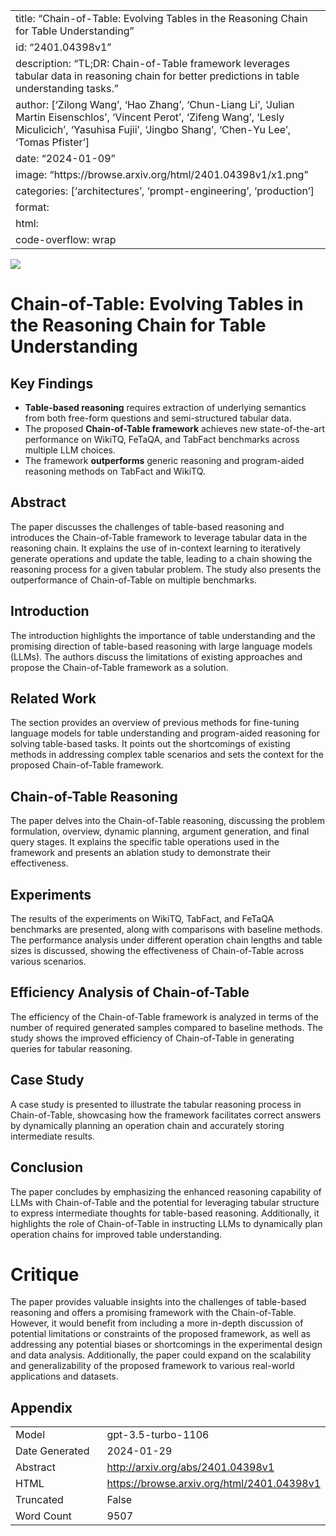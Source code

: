 
---
title: "Chain-of-Table: Evolving Tables in the Reasoning Chain for Table Understanding"
id: "2401.04398v1"
description: "TL;DR: Chain-of-Table framework leverages tabular data in reasoning chain for better predictions in table understanding tasks."
author: ['Zilong Wang', 'Hao Zhang', 'Chun-Liang Li', 'Julian Martin Eisenschlos', 'Vincent Perot', 'Zifeng Wang', 'Lesly Miculicich', 'Yasuhisa Fujii', 'Jingbo Shang', 'Chen-Yu Lee', 'Tomas Pfister']
date: "2024-01-09"
image: "https://browse.arxiv.org/html/2401.04398v1/x1.png"
categories: ['architectures', 'prompt-engineering', 'production']
format:
  html:
    code-overflow: wrap
---

![](https://browse.arxiv.org/html/2401.04398v1/x1.png)

# Chain-of-Table: Evolving Tables in the Reasoning Chain for Table Understanding

## Key Findings
- **Table-based reasoning** requires extraction of underlying semantics from both free-form questions and semi-structured tabular data.
- The proposed **Chain-of-Table framework** achieves new state-of-the-art performance on WikiTQ, FeTaQA, and TabFact benchmarks across multiple LLM choices.
- The framework **outperforms** generic reasoning and program-aided reasoning methods on TabFact and WikiTQ.

## Abstract
The paper discusses the challenges of table-based reasoning and introduces the Chain-of-Table framework to leverage tabular data in the reasoning chain. It explains the use of in-context learning to iteratively generate operations and update the table, leading to a chain showing the reasoning process for a given tabular problem. The study also presents the outperformance of Chain-of-Table on multiple benchmarks.

## Introduction
The introduction highlights the importance of table understanding and the promising direction of table-based reasoning with large language models (LLMs). The authors discuss the limitations of existing approaches and propose the Chain-of-Table framework as a solution.

## Related Work
The section provides an overview of previous methods for fine-tuning language models for table understanding and program-aided reasoning for solving table-based tasks. It points out the shortcomings of existing methods in addressing complex table scenarios and sets the context for the proposed Chain-of-Table framework.

## Chain-of-Table Reasoning
The paper delves into the Chain-of-Table reasoning, discussing the problem formulation, overview, dynamic planning, argument generation, and final query stages. It explains the specific table operations used in the framework and presents an ablation study to demonstrate their effectiveness.

## Experiments
The results of the experiments on WikiTQ, TabFact, and FeTaQA benchmarks are presented, along with comparisons with baseline methods. The performance analysis under different operation chain lengths and table sizes is discussed, showing the effectiveness of Chain-of-Table across various scenarios.

## Efficiency Analysis of Chain-of-Table
The efficiency of the Chain-of-Table framework is analyzed in terms of the number of required generated samples compared to baseline methods. The study shows the improved efficiency of Chain-of-Table in generating queries for tabular reasoning.

## Case Study
A case study is presented to illustrate the tabular reasoning process in Chain-of-Table, showcasing how the framework facilitates correct answers by dynamically planning an operation chain and accurately storing intermediate results.

## Conclusion
The paper concludes by emphasizing the enhanced reasoning capability of LLMs with Chain-of-Table and the potential for leveraging tabular structure to express intermediate thoughts for table-based reasoning. Additionally, it highlights the role of Chain-of-Table in instructing LLMs to dynamically plan operation chains for improved table understanding. 

# Critique
The paper provides valuable insights into the challenges of table-based reasoning and offers a promising framework with the Chain-of-Table. However, it would benefit from including a more in-depth discussion of potential limitations or constraints of the proposed framework, as well as addressing any potential biases or shortcomings in the experimental design and data analysis. Additionally, the paper could expand on the scalability and generalizability of the proposed framework to various real-world applications and datasets.

## Appendix

|          |          |
|----------|----------|
| Model     | gpt-3.5-turbo-1106       |
| Date Generated     | 2024-01-29       |
| Abstract | [http://arxiv.org/abs/2401.04398v1](http://arxiv.org/abs/2401.04398v1)        |
| HTML     | [https://browse.arxiv.org/html/2401.04398v1](https://browse.arxiv.org/html/2401.04398v1)       |
| Truncated       | False       |
| Word Count       | 9507       |
